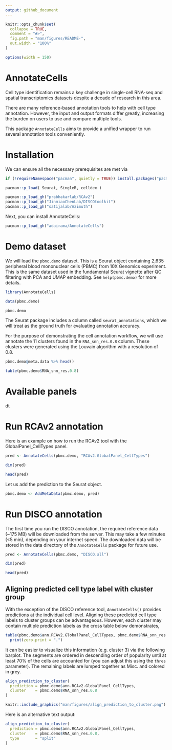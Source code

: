 ```yaml
---
output: github_document
---
```


<!-- README.md is generated from README.Rmd. Please edit that file -->

```r
knitr::opts_chunk$set(
  collapse = TRUE,
  comment = "#>",
  fig.path = "man/figures/README-",
  out.width = "100%"
)

options(width = 150)
```

# AnnotateCells

Cell type identification remains a key challenge in single-cell RNA-seq and spatial transcriptomics datasets despite a decade of research in this area.

There are many reference-based annotation tools to help with cell type annotation. However, the input and output formats differ greatly, increasing the burden on users to use and compare multiple tools. 

This package `AnnotateCells` aims to provide a unified wrapper to run several annotation tools conveniently.


# Installation

We can ensure all the necessary prerequisites are met via

```r
if (!requireNamespace("pacman", quietly = TRUE)) install.packages("pacman")

pacman::p_load( Seurat, SingleR, celldex )

pacman::p_load_gh("prabhakarlab/RCAv2")
pacman::p_load_gh("JinmiaoChenLab/DISCOtoolkit")
pacman::p_load_gh("satijalab/Azimuth")
```

Next, you can install AnnotateCells:

```r
pacman::p_load_gh("adairama/AnnotateCells")
```


# Demo dataset

We will load the `pbmc.demo` dataset. This is a Seurat object containing 2,635 peripheral blood mononuclear cells (PBMC) from 10X Genomics experiment. This is the same dataset used in the fundamental Seurat vignette after QC filtering with PCA and UMAP embedding. See `help(pbmc.demo)` for more details.

```r
library(AnnotateCells)

data(pbmc.demo)

pbmc.demo
```

The Seurat package includes a column called `seurat_annotations`, which we will treat as the ground truth for evaluating annotation accuracy.

For the purpose of demonstrating the cell annotation workflow, we will use annotate the 11 clusters found in the `RNA_snn_res.0.8` column. These clusters were generated using the Louvain algorithm with a resolution of 0.8.

```r
pbmc.demo@meta.data %>% head()

table(pbmc.demo$RNA_snn_res.0.8)
```

# Available panels

dt


# Run RCAv2 annotation

Here is an example on how to run the RCAv2 tool with the GlobalPanel_CellTypes panel.

```r
pred <- AnnotateCells(pbmc.demo, "RCAv2.GlobalPanel_CellTypes")

dim(pred)

head(pred)
```

Let us add the prediction to the Seurat object.

```r
pbmc.demo <- AddMetaData(pbmc.demo, pred)
```


# Run DISCO annotation

The first time you run the DISCO annotation, the required reference data (~175 MB) will be downloaded from the server. This may take a few minutes (<5 min), depending on your internet speed. The downloaded data will be stored in the data directory of the `AnnotateCells` package for future use.

```r
pred <- AnnotateCells(pbmc.demo, "DISCO.all")

dim(pred)

head(pred)
```


## Aligning predicted cell type label with cluster group

With the exception of the DISCO reference tool, `AnnotateCells()` provides predictions at the individual cell level. Aligning these predicted cell type labels to cluster groups can be advantageous.
However, each cluster may contain multiple prediction labels as the cross table below demonstrates, 

```r
table(pbmc.demo$ann.RCAv2.GlobalPanel_CellTypes, pbmc.demo$RNA_snn_res.0.8) %>% 
  print(zero.print = ".")
```

It can be easier to visualize this information (e.g. cluster 3) via the following barplot. 
The segments are ordered in descending order of popularity until at least 70% of the cells are accounted for (you can adjust this using the `thres` parameter). The remaining labels are lumped together as Misc. and colored in grey.

```r
align_prediction_to_cluster(
  prediction = pbmc.demo$ann.RCAv2.GlobalPanel_CellTypes,
  cluster    = pbmc.demo$RNA_snn_res.0.8 
)
```

```r
knitr::include_graphics("man/figures/align_prediction_to_cluster.png")
```

Here is an alternative text output:

```r
align_prediction_to_cluster(
  prediction = pbmc.demo$ann.RCAv2.GlobalPanel_CellTypes,
  cluster    = pbmc.demo$RNA_snn_res.0.8,
  type       = "split"
)
```
